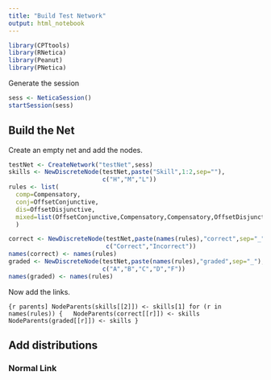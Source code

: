 ```yaml
---
title: "Build Test Network"
output: html_notebook
---
```


```r
library(CPTtools)
library(RNetica)
library(Peanut)
library(PNetica)
```

Generate the session

```r
sess <- NeticaSession()
startSession(sess)
```

## Build the Net

Create an empty net and add the nodes.

```r
testNet <- CreateNetwork("testNet",sess)
skills <- NewDiscreteNode(testNet,paste("Skill",1:2,sep=""),
                          c("H","M","L"))
rules <- list(
  comp=Compensatory,
  conj=OffsetConjunctive,
  dis=OffsetDisjunctive,
  mixed=list(OffsetConjunctive,Compensatory,Compensatory,OffsetDisjunctive)
  )

correct <- NewDiscreteNode(testNet,paste(names(rules),"correct",sep="_"),
                           c("Correct","Incorrect"))
names(correct) <- names(rules)
graded <- NewDiscreteNode(testNet,paste(names(rules),"graded",sep="_"),
                          c("A","B","C","D","F"))
names(graded) <- names(rules)
```

Now add the links.

```{r parents]
NodeParents(skills[[2]]) <- skills[1]
for (r in names(rules)) {
  NodeParents(correct[[r]]) <- skills
  NodeParents(graded[[r]]) <- skills
}
```

## Add distributions

### Normal Link

```r


```